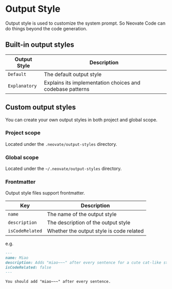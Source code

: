 # Output Style

Output style is used to customize the system prompt. So Neovate Code can do things beyond the code generation.

## Built-in output styles

|Output Style|Description|
|---|---|
|`Default`|The default output style|
|`Explanatory`|Explains its implementation choices and codebase patterns|

## Custom output styles

You can create your own output styles in both project and global scope.

### Project scope

Located under the `.neovate/output-styles` directory.

### Global scope

Located under the `~/.neovate/output-styles` directory.

### Frontmatter

Output style files support frontmatter.

|Key|Description|
|---|---|
|`name`|The name of the output style|
|`description`|The description of the output style|
|`isCodeRelated`|Whether the output style is code related|

e.g.

```markdown
---
name: Miao
description: Adds "miao~~~" after every sentence for a cute cat-like style
isCodeRelated: false
---

You should add "miao~~~" after every sentence.
```
